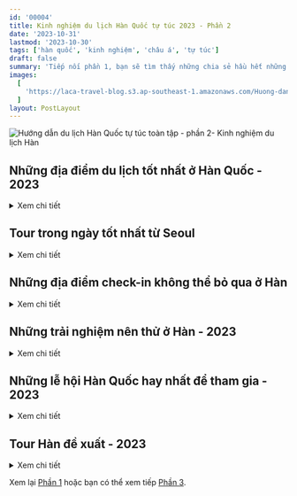 ```yaml
---
id: '00004'
title: Kinh nghiệm du lịch Hàn Quốc tự túc 2023 - Phần 2
date: '2023-10-31'
lastmod: '2023-10-30'
tags: ['hàn quốc', 'kinh nghiệm', 'châu á', 'tự túc']
draft: false
summary: 'Tiếp nối phần 1, bạn sẽ tìm thấy những chia sẻ hầu hết những địa điểm du lịch chính ở Hàn Quốc, những trải nghiệm bạn nên thử, những lễ hội. Ngoài ra còn có thêm thông tin về một số tour du lịch trong ngày từ Seoul và hành trình gợi ý.'
images:
  [
    'https://laca-travel-blog.s3.ap-southeast-1.amazonaws.com/Huong-dan-du-lich-Han-Quoc-toan-tap-phan-2/kinh-nghiem-du-lich-han-quoc-tu-tuc-phan-2.jpg',
  ]
layout: PostLayout
---
```


![Hướng dẫn du lịch Hàn Quốc tự túc toàn tập - phần 2- Kinh nghiệm du lịch Hàn](https://laca-travel-blog.s3.ap-southeast-1.amazonaws.com/Huong-dan-du-lich-Han-Quoc-toan-tap-phan-2/kinh-nghiem-du-lich-han-quoc-tu-tuc-phan-2.jpg)

<TOCInline toc={props.toc} asDisclosure toHeading={2} />

## Những địa điểm du lịch tốt nhất ở Hàn Quốc - 2023

<details>
<summary>Xem chi tiết</summary>

Phần tiếp theo của hướng dẫn du lịch Hàn Quốc này sẽ giúp bạn tìm ra những gì bạn muốn đi và muốn thấy trong chuyến du lịch của mình. Trước tiên, mình sẽ giới thiệu ngắn gọn về những địa điểm du lịch hot nhất để ghé thăm ở Hàn Quốc, bao gồm các thành phố lớn, các điểm du lịch và các khu vực độc đáo mà bạn chắc chắn sẽ yêu thích.

**Dưới đây là những điểm check-in không thể bỏ qua.**

### Seoul: Thủ đô của Hàn Quốc

![Seoul thủ đô Hàn Quốc](https://laca-travel-blog.s3.ap-southeast-1.amazonaws.com/Huong-dan-du-lich-Han-Quoc-toan-tap-phan-2/seoul-thu-do-han-quoc-1.jpg)
Seoul là thủ đô sôi động, nhộn nhịp nhất của Hàn Quốc và thực sự là địa điểm không thể bỏ qua đối với bất kỳ du khách nào lần đầu đến Hàn Quốc. Có rất nhiều thứ để xem và làm ở Seoul mà bạn có thể dành cả tuần hoặc hơn để khám phá thành phố mà không cảm thấy nhàm chán. Bạn sẽ thấy mình yêu thành phố này vì nhiều lý do khác nhau. Có thể đó là những con người thân thiện, những món ăn đường phố ngon bổ rẻ, cách mọi thứ vận hành, những bức tranh trên tường ẩn giấu trên những tòa nhà cũ ở những con phố nhỏ, cảm giác an toàn trong một thành phố khổng lồ, hay những thắng cảnh lịch sử ẩn hiện bên dưới những tòa nhà hiện đại. Seoul bao gồm mọi thứ mà Hàn Quốc có, cộng thêm nhiều thứ khác mà bạn sẽ không tìm thấy ở nơi nào khác.

### Đi đâu, xem gì ở Seoul

**Dưới đây là 10 địa điểm tuyệt vời để ghé thăm ở Seoul:**

1. Cung điện Kyungbokgung
1. Làng Bukchon Hanok
1. Chợ đường phố Myeongdong
1. Tháp Lotte World và hồ Seokchon
1. Trung tâm thương mại và chợ Dongdaemun Design
1. Công viên và du thuyền sông Hàn Yeouido
1. Khu vườn bí mật (Cung điện Changdeokgung)
1. Tháp N Seoul & Núi Namsan
1. Trung tâm thương mại COEX và chùa Bongeunsa
1. Vườn quốc gia Bukhansan

### Busan: Thành phố biển

![Susan - Hàn Quốc - Bãi biển Haeundae](https://laca-travel-blog.s3.ap-southeast-1.amazonaws.com/Huong-dan-du-lich-Han-Quoc-toan-tap-phan-2/busan-han-quoc-bai-bien-haeundae.jpg)
Trong khi Seoul là nơi trưng bày mọi thứ của Hàn Quốc thì Busan là thành phố của riêng mình và là nơi tôn vinh cuộc sống ven biển và văn hóa địa phương. Busan nổi tiếng với hải sản tươi sống, chợ truyền thống, bãi biển tuyệt đẹp, lễ hội lớn, phim ảnh, đền chùa và địa điểm khám phá dọc bờ biển. Các bãi biển là địa điểm tham quan nổi tiếng ở Busan, cùng với những lối đi bộ bên vách đá nhìn ra đại dương. Trung tâm Busan là một địa điểm sôi động với nhiều hoạt động giải trí và chợ để thưởng thức, bao gồm cả chợ cá nổi tiếng nơi bạn có thể tự chọn bữa trưa và sau đó ăn. Busan trải rộng và xứng đáng có vài ngày để khám phá nó một cách trọn vẹn.

### Đi đâu, xem gì ở Busan

**Dưới đây là 10 địa điểm tuyệt vời để ghé thăm ở Busan:**

1. Bãi biển Haeundae và tàu biển
1. Chợ cá Jagalchi
1. Làng văn hóa Gamcheon
1. Đền Haedong Yonggungsa
1. Bãi biển Songdo và cáp treo
1. Làng văn hóa Huinnyeoul
1. Quảng trường BIFF & Trung tâm thương mại Centum City
1. Oryukdo Skywalk & Đường ven biển
1. Lotte World Busan
1. Đài quan sát bầu trời Busan X

### Đảo Jeju: Kỳ quan thiên nhiên

![Đảo Jeju - Hàn Quôc](https://laca-travel-blog.s3.ap-southeast-1.amazonaws.com/Huong-dan-du-lich-Han-Quoc-toan-tap-phan-2/dao-jeju-han-quoc.jpg)
Đảo Jeju là một hòn đảo tuyệt đẹp được tạo ra từ một ngọn núi lửa nhô lên khỏi đại dương cách đây 2 triệu năm. Ngày nay, Jeju là một trong 7 kỳ quan thiên nhiên mới và xứng đáng được như vậy. Hòn đảo xanh tươi có rất nhiều cây thông, quýt, những ngọn đồi và cánh đồng nhấp nhô, xương rồng và đá núi lửa đen tuyền đổ xuống xung quanh. Bạn có thể thư giãn trên bãi biển, cưỡi ngựa, khám phá các ống dung nham cổ xưa, lặn biển, leo lên đỉnh núi lửa, thư giãn trong quán cà phê bên bãi biển, khám phá các khu chợ truyền thống, tìm hiểu về văn hóa địa phương, v.v. Hòn đảo có hai thành phố chính nhưng các điểm tham quan trải dài dọc theo bờ biển.

### Nên đi đâu trên đảo Jeju

**Dưới đây là 10 địa điểm tuyệt vời để tham quan trên đảo Jeju:**

1. Núi Hallasan (Núi lửa)
1. Đỉnh Bình Minh Seongsan Ilchulbong
1. Bãi biển Hyeopjae & Hamdeok
1. Chợ Seogwipo Maeil Olle
1. Làng dân gian Jeju
1. Đảo Udo
1. Chùa Phật giáo ven biển Yakcheonsa
1. Bãi biển Jungmun & vách đá Jusangjeolli
1. Bảo tàng trà xanh O'Sulloc
1. Thác Cheonjiyeon & Jeongbang

### Kyungju: Cố đô lịch sử

<p align="center">
  ![Đền Bulguksa Thành phố lịch sử
  Kyungju](https://laca-travel-blog.s3.ap-southeast-1.amazonaws.com/Huong-dan-du-lich-Han-Quoc-toan-tap-phan-2/Bulguksa-Temple-Gyeongju-Historic-City.jpg)
</p>

Kyungju, cố đô của Vương quốc Shilla ở Hàn Quốc cổ đại, là một kho tàng thực sự về các Di sản Thế giới được UNESCO công nhận, cũng như văn hóa, lịch sử và vẻ đẹp tự nhiên địa phương. Được mô tả như một bảo tàng ngoài trời, bạn có thể thấy nhiều điểm tham quan lớn trong Khu di tích lịch sử Kyungju, bao gồm Đài quan sát Cheomseongdae 1.400 năm tuổi. Tuy nhiên, có rất nhiều điều để xem ở Kyungju ngoài khu vực này, bao gồm cả Đền Bulguksa ấn tượng, một trong những ngôi chùa Phật giáo đẹp nhất ở Hàn Quốc. Ngoài ra còn có Khu du lịch hồ Bomun, một khung cảnh thơ mộng trong mùa hoa anh đào.

### Đi đâu, xem gì ở Kyungju

**Dưới đây là 10 địa điểm tuyệt vời để ghé thăm ở Kyungju:**

1. Đền Bulguksa và đền Seokguram
1. Đài thiên văn Cheomseongdae
1. Cung điện Donggung và hồ Wolji
1. Làng dân gian Yangdong
1. Phố Hwangnidangil Hanok
1. Quần thể lăng mộ Daereungwon
1. Khu phức hợp du lịch hồ Bomun
1. Cầu Woljeonggyo
1. Bảo tàng Quốc gia Kyungju
1. Làng Hanok truyền thống Gyochon

### Jeonju: Phong cảnh truyền thống và ẩm thực

<p align="center">
  ![Làng Jeonju Hanok Hàn
  Quốc](https://laca-travel-blog.s3.ap-southeast-1.amazonaws.com/Huong-dan-du-lich-Han-Quoc-toan-tap-phan-2/Jeonju-Hanok-Village-Korea.jpg)
</p>

Jeonju là điểm đến hoàn hảo cho chuyến đi trong ngày từ Seoul và có hầu hết các điểm tham quan chính nằm trong một khu vực của thành phố. Bạn có thể thấy gì ở Jeonju? Điểm thu hút chính là Làng Jeonju Hanok khổng lồ, với hơn 700 ngôi nhà hanok truyền thống. Bạn có thể mặc hanbok Hàn Quốc, dùng bữa bibimbap nổi tiếng của Jeonju trong một nhà hàng cũ và xem cuộc sống ở Hàn Quốc trước đây như thế nào. Có rất nhiều điểm tham quan khác gần đó, bao gồm chợ truyền thống, dòng sông xinh đẹp và Làng tranh tường Jaman khá khác thường.

### Đi đâu, xem gì ở Jeonju

**Dưới đây là 5 địa điểm tuyệt vời để ghé thăm ở Jeonju:**

1. Làng Jeonju Hanok
1. Nhà thờ Công giáo Jeongdong
1. Đền thờ Kyunggijeon
1. Chợ truyền thống Nambu
1. Làng bích họa Jaman

### Suwon: Thành phố pháo đài

![Thành phố pháo đài lịch sử Suwon](https://laca-travel-blog.s3.ap-southeast-1.amazonaws.com/Huong-dan-du-lich-Han-Quoc-toan-tap-phan-2/Suwon-Hwaseong-Fortress.jpg)
Suwon là một thành phố khác gần Seoul mà bạn có thể ghé thăm trong ngày và ngắm nhìn nhiều thắng cảnh thú vị và độc đáo. Điểm thu hút chính của Suwon là Pháo đài Hwaseong và các bức tường pháo đài vẫn còn nguyên vẹn và chạy dài 6 km quanh thành phố. Bên trong pháo đài này, bạn sẽ tìm thấy rất nhiều bảo tàng, tòa nhà lịch sử, công viên và các hoạt động như bắn cung. Thường có những lễ hội văn hóa ở khu vực này. Điều đáng ngạc nhiên là Suwon lại là nơi tốt nhất để mua KFC (Gà rán Hàn Quốc). Có cả một con phố dành riêng để làm ra nó.

### Đi đâu, xem gì ở Suwon

**Dưới đây là 5 địa điểm tuyệt vời để ghé thăm ở Suwon:**

1. Pháo đài Hwaseong & Tường pháo đài
1. Hwaseong Haenggung & Haengridan Gil
1. Phố gà rán
1. Làng dân gian Hàn Quốc
1. Công viên hồ Gwanggyo

### Incheon: Thành phố hiện đại với những hòn đảo

![Thành phố Incheon - Hàn Quốc](https://laca-travel-blog.s3.ap-southeast-1.amazonaws.com/Huong-dan-du-lich-Han-Quoc-toan-tap-phan-2/Incheon_Songdo_Central_Park_and_Posco_Tower_Songdo.jpg)
Incheon là một trong những thành phố lớn nhất của Hàn Quốc, nhưng thật đáng tiếc lại bị bỏ qua vì nó nằm ngay cạnh Seoul và hầu hết mọi người nghĩ rằng ở đó chỉ có sân bay. Điều đó hoàn toàn không đúng và có rất nhiều thứ hay ho ở Incheon. Được mô tả là một thành phố tương lai, Incheon đang đi đầu trong nỗ lực trở thành khu vực cực kỳ hiện đại của Hàn Quốc và không nơi nào thể hiện điều đó nhiều hơn Công viên Trung tâm Songdo. Về truyền thống của thành phố cũng rất đáng để khám phá, bao gồm cả khu phố Tàu, nơi có món ăn nổi tiếng nhất của sinh viên Hàn Quốc – jajangmyeon. Nếu bạn muốn khám phá một khía cạnh ít được biết đến của Hàn Quốc, hãy ghé thăm những hòn đảo gần Incheon để xem các pháo đài cổ, đền thờ và các thắng cảnh quyến rũ.

### Những địa điểm nổi tiếng ở Incheon

**Dưới đây là 5 địa điểm tuyệt vời để ghé thăm ở Incheon:**

1. Công viên trung tâm Songdo
1. Khu phố Tàu ở Incheon
1. Đảo Wolmido
1. Công viên lớn Incheon
1. Đền Ganghwa Jeondeungsa

### Quận Gapyeong: Quà tặng cho khách du lịch

![Đảo Nami mùa thu](https://laca-travel-blog.s3.ap-southeast-1.amazonaws.com/Huong-dan-du-lich-Han-Quoc-toan-tap-phan-2/beautiful-girl-with-yellow-leaves-nami-island-korea.jpg)
Quận Gapyeong là một vùng nông thôn của Hàn Quốc ngay bên ngoài Seoul, là một trong những điểm đến cho chuyến đi trong ngày phổ biến nhất đối với du khách cũng như người dân địa phương. Bên trong Quận Gapyeong là Khu vườn Buổi sáng Yên tĩnh (Garden of Morning Calm) đáng yêu, một khu vườn tuyệt đẹp nơi có các tòa nhà truyền thống của Hàn Quốc nằm giữa hàng nghìn loài thực vật và cây cối khác nhau. Ngoài ra còn có Đảo Nami, một điểm tham quan vô cùng nổi tiếng với những con đường dài rợp bóng cây để khám phá, động vật trong rừng, đường dành cho xe đạp và thậm chí cả đường trượt zipline đến đảo. Bạn cũng có thể ghé thăm Petite France, khu giải trí của một ngôi làng kiểu Pháp, Công viên xe đạp đường sắt Gapyeong và Hồ Cheongpyeong cũng như nhiều điểm tham quan khác ở Gapyeong.

### Những địa điểm check-in ở Gapyeong

**Dưới đây là 5 địa điểm tuyệt vời để ghé thăm ở Gapyeong:**

1. Đảo Nami
1. Khu vườn buổi sáng tĩnh lặng
1. Nước Pháp nhỏ bé
1. Công viên xe đạp đường sắt Gapyeong
1. Hồ Cheongpyeong

### Bờ biển Đông Bắc: Những bãi biển tuyệt vời

![Bãi biển Sokcho ở Gangneung Hàn Quốc](https://laca-travel-blog.s3.ap-southeast-1.amazonaws.com/Huong-dan-du-lich-Han-Quoc-toan-tap-phan-2/bai-bien-sokcho-han-quoc.jpg)

Vùng ven biển phía đông bắc của Hàn Quốc, trải dài giữa Sokcho và Gangneung, có một số khu nghỉ mát và bãi biển ven biển mùa hè nổi tiếng nhất Hàn Quốc. Những bãi biển rộng đầy cát là nơi hoàn hảo cho các môn thể thao dưới nước, tắm nắng và thư giản vào ban đêm để nghe các nhạc sĩ địa phương biểu diễn các bản cover của BTS và giai điệu của riêng họ. Sokcho xứng đáng có ít nhất hai ngày để khám phá, thậm chí nhiều hơn nếu bạn có kế hoạch đến thăm Công viên Quốc gia Seoraksan gần đó, một trong những nơi đẹp nhất Hàn Quốc để ngắm lá mùa thu. Gangneung là nơi để ngắm hoa anh đào vào mùa xuân, ngồi thư giãn tại quán cà phê bên bờ biển ở Phố cà phê Gangneung và tận hưởng cuộc sống trên bãi biển.

### Đi đâu, xem gì ở phía Đông Bắc Hàn Quốc

**Dưới đây là 5 địa điểm tuyệt vời ở phía đông bắc Hàn Quốc:**

1. Bãi biển Sokcho
1. Bãi biển Gangneung
1. Vườn quốc gia Seoraksan
1. Bãi biển lướt sóng Yangyang
1. Phố cà phê Gangneung

### Bờ biển phía Đông: Thành phố cảng

![Thành phố Ulsan Hàn Quốc](https://laca-travel-blog.s3.ap-southeast-1.amazonaws.com/Huong-dan-du-lich-Han-Quoc-toan-tap-phan-2/thanh-pho-ulsan-han-quoc.jpg)
Ulsan và Pohang là hai thành phố công nghiệp không được chú ý nhiều nhưng lại là nơi lý tưởng cho chuyến thăm cuối tuần sau khi bạn đã khám phá các điểm tham quan hàng đầu khác. Những thành phố ven biển này đều có những bãi biển đẹp, lối đi dạo ven biển và những điểm xanh, trong đó có một khu rừng tre xinh đẹp ở Ulsan. Ở Pohang, bạn có thể nhìn thấy Space Walk ngoạn mục, nhìn ra thành phố và đại dương. Ngoài ra còn có một quận cũ của Nhật Bản với các tòa nhà cổ và Quảng trường Mặt trời mọc Homigot nổi tiếng, nơi bạn có thể ngắm mặt trời mọc đầu tiên trong năm. Ulsan nổi tiếng với nghề săn bắt cá voi và du khách nên ghé thăm Bảo tàng Cá voi Jangsaengpo quyến rũ và Công viên Daewangam.

### Đi đâu, xem gì trên bờ biển phía đông

**Dưới đây là 5 địa điểm tuyệt vời ở Bờ Đông Hàn Quốc:**

1. Bãi biển Yeongildae và con đường đi bộ ngoài không gian
1. Bãi biển Ulsan và Công viên Daewangam
1. Bảo tàng Cá voi Jangsaengpo
1. Quảng trường mặt trời mọc Homigot
1. Vườn quốc gia Taehwagang

### Tây Nam: Vùng nông thôn của Hàn Quốc

![Rừng trúc Damyang Juknokwon](https://laca-travel-blog.s3.ap-southeast-1.amazonaws.com/Huong-dan-du-lich-Han-Quoc-toan-tap-phan-2/rung-truc-damyang-juknokwon.jpg)
Tây Nam Hàn Quốc thường không nằm trong hành trình du lịch của hầu hết du khách, nhưng khu vực này rất đáng ghé thăm nếu bạn có thời gian. Gwangju, một trong những thành phố lớn nhất Hàn Quốc, ẩn mình ở đây và được bao quanh bởi vẻ đẹp tự nhiên, bao gồm Rừng tre Juknokwon, Cánh đồng trà xanh Boseong và Khu bảo tồn thiên nhiên Vịnh Suncheon. Nếu bạn định thuê một chiếc ô tô, những địa điểm này sẽ cho bạn thấy một khía cạnh hoàn toàn khác của Hàn Quốc. Gwangju cũng là một thành phố vui nhộn và là nơi khai sinh ra nền dân chủ Hàn Quốc. Ẩn mình ở một góc xa của Hàn Quốc là Mokpo, một thành phố ven biển xinh đẹp có tuyến cáp treo mới đưa bạn vượt đại dương.

### Đi đâu, xem gì ở phía Tây Nam

**Dưới đây là 5 địa điểm tuyệt vời ở phía Tây Nam Hàn Quốc:**

1. Rừng trúc Damyang Juknokwon
1. Cánh đồng trà xanh Boseong
1. Công viên văn hóa Gwangju và làng chim cánh cụt
1. Khu bảo tồn thiên nhiên vịnh Suncheon
1. Cáp treo biển Mokpo

### Quần đảo Bờ biển phía Nam: Nơi nghỉ ngơi mùa hè

![Đảo Namhae ở Hàn Quốc](https://laca-travel-blog.s3.ap-southeast-1.amazonaws.com/Huong-dan-du-lich-Han-Quoc-toan-tap-phan-2/dao-Namhae.jpg)
Một trong những địa điểm tuyệt vời cho tháng hè nóng nực và đầu mùa thu. Các hòn đảo ven biển phía nam ở Hàn Quốc, trải dài từ Busan đến Mokpo, là nơi lí tưởng để người Hàn Quốc trải qua kỳ nghỉ hè của mình. Các điểm đến phổ biến nhất ở đây là Geoje, Tongyeong, Yeosu, Namhae và Goheung và mỗi nơi đều có những con đường ven biển quanh co, bãi biển, vẻ đẹp tự nhiên và các hoạt động mùa hè vui nhộn. Cách tốt nhất để ngắm nhìn những hòn đảo này là thuê ô tô hoặc xe đạp, đi vòng quanh bờ biển để tham quan một số bãi biển và điểm tham quan khác nhau. Đừng mong đợi quá nhiều điểm tham quan văn hóa, thay vào đó bạn sẽ tìm thấy những chiếc xe trượt, khu vườn, các môn thể thao dưới nước và rất nhiều điều thú vị.

### Những gì nên xem ở Bờ biển phía Nam

**Dưới đây là 5 địa điểm tuyệt vời ở Bờ biển phía Nam Hàn Quốc:**

1. Công viên Dolsan & Cáp treo
1. Tu viện Namhae Geumsan Boriam
1. Vườn quốc gia Hallyeohaesang
1. Vườn bách thảo Oedo-Botania
1. Skyline Luge Tongyeong

Như bạn có thể thấy, có rất nhiều địa điểm tuyệt vời để ghé thăm ở Hàn Quốc. Hàn Quốc thực sự là đất nước của những kỳ quan chưa được khám phá mà mọi người chưa biết đến. Seoul là một nơi tuyệt vời để ghé thăm, nhưng còn có rất nhiều điều khác để xem. Đó là lý do tại sao mình cố gắng đưa những địa điểm ít được biết đến hơn vào cẩm nang du lịch Hàn Quốc này.

Danh sách trên bao gồm rất nhiều điểm đến nổi tiếng hoặc đáng tham quan nhất ở Hàn Quốc, nhưng vẫn còn nhiều địa điểm khác mà mình có thể giới thiệu, chẳng hạn như [Andong](http://www.maskdance.com/eng/main.asp) (nơi tổ chức lễ hội múa mặt nạ), Gunsan (thị trấn cảng mang hơi hướng cổ điển), [Daegu](https://tour.daegu.go.kr/eng/index.do) (thành phố lớn với các thắng cảnh lịch sử), Daejeon, v.v.

Ngoài các thành phố và thị trấn ở Hàn Quốc, còn có 18 công viên quốc gia để khám phá, hàng nghìn ngọn núi, chùa Phật giáo, bãi biển, tuyến đường xe đạp, khu cắm trại, v.v. mình sẽ bao gồm một vài trong số này trong những phần tiếp theo của hướng dẫn du lịch Hàn Quốc này.

</details>

## Tour trong ngày tốt nhất từ Seoul

<details>
<summary>Xem chi tiết</summary>

![Làng hòa bình ở DMZ](https://laca-travel-blog.s3.ap-southeast-1.amazonaws.com/Huong-dan-du-lich-Han-Quoc-toan-tap-phan-2/DMZ-Peace-Village-In-South-Korea.jpg)
Tham gia tour trong ngày khi bạn lưu trú tại Seoul là một cách tuyệt vời để khám phá thêm các điểm tham quan hàng đầu của Hàn Quốc mà không gặp rắc rối khi di chuyển khách sạn đến một nơi mới. Bạn nên xem xét các tùy chọn có sẵn thông qua các nhà cung cấp tour như [Klook](https://www.klook.com/vi/), [Viator](https://www.viator.com) và [Get Your Guide](https://www.getyourguide.com).

Lưu ý: Có nhiều chuyến tham quan trong ngày từ Seoul và có nhiều mức giá khác nhau. Mình khuyên bạn nên tránh những tour rẻ nhất vì những thứ này thường sẽ lãng phí thời gian của bạn bằng cách đưa bạn đến một số khu vực cửa hàng quà tặng đắt đỏ và gây áp lực buộc bạn phải mua quà lưu niệm hoặc hối thúc bạn đi qua quá nhiều điểm tham quan.

**Dưới đây là 10 chuyến tham quan trong ngày tuyệt vời từ Seoul:**

### Tại sao nên ghé thăm DMZ

![Cuộc gặp gỡ của Triump và Kim Jong-un ở DMZ](https://laca-travel-blog.s3.ap-southeast-1.amazonaws.com/Huong-dan-du-lich-Han-Quoc-toan-tap-phan-2/DMZ-Trump-kim.jpg)

<p align="center">Cuộc gặp gỡ của Triump và Kim Jong-un ở DMZ</p>

DMZ, khu phi quân sự giữa Bắc và Nam Triều Tiên là một nơi thực sự độc đáo để ghé thăm khi bạn ở Hàn
Quốc. Có một số địa điểm khác nhau để tham quan trong khu vực này, mỗi địa điểm đều phản ánh cuộc đấu
tranh gay gắt giữa hai miền Triều Tiên trong Chiến tranh Triều Tiên đang diễn ra. Một số điểm nổi bật
là Đường hầm thứ 3, Đài quan sát Dora, Ga Dorasan, Cầu treo Gamaksan và Công viên Imjingak. Ngoài ra
còn có Làng đình chiến Panmunjom nơi bạn có thể đi bộ vào Triều Tiên, nhưng nơi này hiện đã đóng cửa.
Các chuyến tham quan được yêu cầu phải đi đến một số khu vực nhất định của DMZ.

### Tại sao nên ghé thăm Gapyeong

![Khu Vườn Buổi Sáng Tĩnh Lặng - Garden of Morning Calm](https://laca-travel-blog.s3.ap-southeast-1.amazonaws.com/Huong-dan-du-lich-Han-Quoc-toan-tap-phan-2/khu-vuon-buoi-sang-tinh-lang-the-garden-of-morning-calm.jpg)

<p align="center">Khu Vườn Buổi Sáng Tĩnh Lặng - Garden of Morning Calm</p>
Gapyeong là nơi có Đảo Nami, Khu vườn Buổi sáng Tĩnh Lặng (Garden of Morning Calm), Petite France, Công
viên Xe đạp Đường sắt Gapyeong và một số điểm tham quan thú vị khác. Đảo Nami và Khu vườn Buổi sáng Tĩnh
Lặng là hai địa điểm nổi tiếng nhất và có thể đến thăm cả hai trong một ngày. Bạn có thể chứng kiến những
cảnh đẹp tại những điểm đến này, đặc biệt là vào mùa hoa anh đào (tháng 4) và mùa lá thu (tháng 10).
Các chuyến tham quan từ Seoul đến Quận Gapyeong rất thuận tiện và có thể đưa bạn đến nhiều địa điểm trong
một ngày mà không gặp rắc rối về xe buýt và có thể tự tìm đường.

### Tại sao nên ghé thăm pháo đài Hwaseong

![Pháo đài Hwaseong](https://laca-travel-blog.s3.ap-southeast-1.amazonaws.com/Huong-dan-du-lich-Han-Quoc-toan-tap-phan-2/Hwaseong.jpeg)

<p align="center">Pháo đài Hwaseong</p>
Pháo đài Hwaseong và các bức tường thành mang đến cơ hội độc đáo để biết cuộc sống ở Hàn Quốc 200 năm
trước như thế nào. Bạn không chỉ có thể đi bộ dọc theo các bức tường quanh thành phố mà còn có thể thử
bắn cung và các hoạt động truyền thống khác trong khuôn viên pháo đài. Có rất nhiều bảo tàng, tòa nhà
pháo đài và triển lãm cho thấy cách mọi người sống trong thời kỳ này. Bạn cũng có thể tận hưởng những
ao và suối tuyệt đẹp chạy qua cung điện với các nhà hàng và quán cà phê truyền thống của Hàn Quốc nhìn
ra những khu vực này.

### Tại sao nên ghé thăm làng dân gian Hàn Quốc

![Làng truyền thống - Hàn Quốc](https://laca-travel-blog.s3.ap-southeast-1.amazonaws.com/Huong-dan-du-lich-Han-Quoc-toan-tap-phan-2/lang-truyen-thong-han-quoc.jpg)

<p align="center">Làng truyền thống - Hàn Quốc</p>
Khám phá cuộc sống truyền thống của Hàn Quốc tại Làng Dân gian Hàn Quốc ở Yongin trong chuyến đi trong
ngày từ Seoul. Đi bộ qua hàng chục tòa nhà nông trại, văn phòng chính phủ, học viện, cửa hàng, lò rèn,
trường học và các tòa nhà truyền thống khác từ quá khứ của Hàn Quốc được tái tạo để cảm nhận về cách
mọi người sống vào thời điểm này. Các diễn viên mặc trang phục truyền thống thời Joseon khiến các cảnh
quay trở nên sống động. Bạn có thể thử các hoạt động vui chơi như khắc mặt nạ, cưỡi ngựa và bắn cung.
Chứng kiến những lễ hội thú vị và những buổi biểu diễn văn hóa.

### Tại sao nên ghé thăm làng Jeonju Hanok

![Làng cổ Jeonju - Hàn Quốc](https://laca-travel-blog.s3.ap-southeast-1.amazonaws.com/Huong-dan-du-lich-Han-Quoc-toan-tap-phan-2/lang-co-jeonju.jpg)

<p align="center">Làng cổ Jeonju - Hàn Quốc</p>
Chuyến đi trong ngày đến Làng Jeonju Hanok ở Jeonju là một cách tuyệt vời để trải nghiệm nhiều hoạt động
văn hóa truyền thống khác nhau của Hàn Quốc trong khung cảnh tuyệt đẹp. Ngôi làng hanok rộng lớn này
có hơn 700 tòa nhà truyền thống để bạn khám phá, dùng bữa hoặc thậm chí ở lại. Hãy chắc chắn rằng bạn
thuê hanbok ở Jeonju để trông giống hoàng gia Hàn Quốc và chụp những bức ảnh đáng nhớ trong chuyến đi.
Khi ở Làng Jeonju Hanok, bạn có thể thử các món ăn địa phương như bibimbap Jeonju và bánh chocopie PNB.
Ngoài ra, hãy khám phá Chợ Nambu truyền thống và Nhà thờ Công giáo Jeongdong.

### Tại sao nên ghé thăm Thế giới Alpaca

<p align="center">
  ![Thế giới
  Alpaca](https://laca-travel-blog.s3.ap-southeast-1.amazonaws.com/Huong-dan-du-lich-Han-Quoc-toan-tap-phan-2/alpaca-world.PNG)
</p>
<p align="center">Thế giới Alpaca</p>
Khi du lịch đến Hàn Quốc, bạn có thể không nghĩ đến việc nhìn thấy những chú alpacas đến từ một lục
địa hoàn toàn khác. Nhưng tình yêu của người Hàn Quốc đối với mọi thứ dễ thương có nghĩa là những
người bạn lông xù này đã trở nên rất nổi tiếng ở Hàn Quốc và có công viên giải trí riêng cách Seoul
vài giờ. Có hàng chục chú lạc đà alpaca đáng yêu để bạn xem, cho ăn và chơi đùa tại Alpaca World,
cũng như hàng trăm sinh vật dễ thương khác như ngựa con, thỏ, hươu, dê, cáo fennec, v.v. Có 17 khu
vực riêng biệt để khám phá trong Alpaca World và nó sẽ mang lại những giờ phút vui vẻ cho cả gia
đình.

### Tại sao nên ghé thăm Seoraksan

![Công viên quốc gia Seoraksan](https://laca-travel-blog.s3.ap-southeast-1.amazonaws.com/Huong-dan-du-lich-Han-Quoc-toan-tap-phan-2/Seorak-Naksansa-Temple.jpg)

<p align="center">Công viên quốc gia Seoraksan</p>
Công viên quốc gia Seoraksan trên bờ biển phía đông Hàn Quốc là một chuyến đi trong ngày tuyệt vời từ
Seoul dành cho những ai muốn ngắm nhìn những đỉnh núi, thung lũng rợp bóng cây, những dòng sông đầy đá
và tượng Phật khổng lồ. Ngay cả khi bạn không phải là người thích đi bộ đường dài, bạn vẫn có thể dễ
dàng khám phá nhiều con đường trong thung lũng của công viên hoặc lên đến đỉnh nhờ cáp treo tiện lợi.
Ngắm cảnh từ đài quan sát và chiêm ngưỡng ngôi đền nhỏ trên mây. Hãy chắc chắn rằng bạn thử haemul pajeon
(bánh xèo hải sản) và makgeolli (rượu gạo). Đó là bữa ăn truyền thống mà người Hàn Quốc thưởng thức sau
khi đi bộ đường dài.

### Tại sao nên ghé thăm Everland

![Công viên Everland](https://laca-travel-blog.s3.ap-southeast-1.amazonaws.com/Huong-dan-du-lich-Han-Quoc-toan-tap-phan-2/cong-vien-everland.jpg)

<p align="center">Công viên giải trí Everland</p>
Everland là công viên giải trí lớn nhất Hàn Quốc và có rất nhiều điểm tham quan cho mọi người thưởng
thức. Những người tìm kiếm cảm giác mạnh sẽ yêu thích các tàu lượn siêu tốc, chẳng hạn như T Express
(tàu lượn siêu tốc dốc thứ 4 thế giới) và nhiều trò chơi thú vị khác. Hãy ghé thăm khu vực Zootopia để
xem các loài động vật hoang dã và các chuyến đi hoang dã, hoặc khu vực Plantopia để chiêm ngưỡng vẻ đẹp
của hoa, những lối đi lãng mạn và các món ăn ngon theo mùa. Có rất nhiều điểm tham quan, biểu diễn văn
hóa, giải trí và các sự kiện theo mùa để bạn vui chơi suốt cả ngày.

### Tại sao nên ghé thăm Danyang

![Nhảy dù lượn ở Danyang](https://laca-travel-blog.s3.ap-southeast-1.amazonaws.com/Huong-dan-du-lich-Han-Quoc-toan-tap-phan-2/Danyang.jpg)

<p align="center">Nhảy dù lượn ở Danyang</p>
Một cách tuyệt vời để ngắm nhìn vùng nông thôn Hàn Quốc là chuyến đi trong ngày đến Danyang để tận hưởng
cảm giác chèo thuyền qua thung lũng và bên cạnh những ngọn núi trong khi chơi dù lượn song song. Cảm
nhận làn gió phả vào mặt và cảm giác được lướt qua những luồng không khí khi bạn đi qua nhiều khung cảnh
thú vị của Danyang. Bạn có thể tận hưởng các hoạt động khác trong khu vực này, chẳng hạn như Mancheonha
Skywalk, đài quan sát trên đỉnh vách đá với tầm nhìn tuyệt đẹp, đi tàu lượn trên núi cao và phóng dọc
theo đường đu dây. Tour du lịch trong ngày hoàn hảo từ Seoul dành cho những người thích cảm giác mạnh.

### Tại sao nên ghé thăm công viên Dae Jang Geum

![Phim trường Dae Jang Geum](https://laca-travel-blog.s3.ap-southeast-1.amazonaws.com/Huong-dan-du-lich-Han-Quoc-toan-tap-phan-2/phim-truong-dae-jang-geum.jpg)

<p align="center">Phim trường Dae Jang Geum</p>
Những người hâm mộ phim truyền hình và điện ảnh cổ trang Hàn Quốc sẽ yêu thích chuyến đi trong ngày đến
Công viên Dae Jang Geum ở Yongin. Đây là bối cảnh quay phim truyền hình cổ trang lớn nhất ở Hàn Quốc
và được sử dụng để quay các tác phẩm của đài MBC như ‘Wind in the Palace’ và ‘The Great Queen Seondeok’,
cũng như các video K-Pop bao gồm Daechwita của SUGA của BTS. Nếu may mắn, bạn có thể thấy việc quay phim
đang diễn ra ở đây. Nhưng ngay cả khi bạn không làm vậy thì đây vẫn là một nơi thú vị dành cho những
ai muốn tìm hiểu thêm về lịch sử Hàn Quốc và chụp một số bức ảnh thú vị trên phim trường thực tế.

</details>

## Những địa điểm check-in không thể bỏ qua ở Hàn

<details>
<summary>Xem chi tiết</summary>

Hàn Quốc luôn có những điều mới mẻ dành cho tất cả mọi người. Có rất nhiều điều mình muốn đưa vào cẩm nang du lịch Hàn Quốc này, đó là lý do tại sao phần này có đầy đủ các điểm tham quan khác nhau để bạn xem và khám phá. Tuy nhiên, để mọi thứ ngắn gọn và đơn giản, mình sẽ chỉ liệt kê địa điểm chứ không cung cấp đầy đủ chi tiết về từng cái vì như thế sẽ rất dài.

Cho dù bạn đến Hàn Quốc để tìm hiểu về văn hóa hoặc lịch sử Hàn Quốc, để xem các địa danh ấn tượng của Hàn Quốc, để tận hưởng những điểm vui chơi dành cho gia đình, đi từ quán cà phê này sang quán cà phê khác, hòa mình vào thiên nhiên hay chỉ đơn giản là để ăn uống và mua sắm, thì bạn chắc chắn sẽ tìm thấy điều gì đó cho mình trong phần này.
![Tháp Namsan là địa danh không thể bỏ qua ở Seoul](https://laca-travel-blog.s3.ap-southeast-1.amazonaws.com/Huong-dan-du-lich-Han-Quoc-toan-tap-phan-3/thap-namsan-seoul.jpg)

### Những địa danh nổi tiếng ở Hàn Quốc

Các địa danh và tòa nhà mang tính biểu tượng thường nằm trong danh sách đầu tiên của khách du lịch đến Hàn Quốc vì chúng mang lại cơ hội chụp ảnh tuyệt vời, giới thiệu những nét đẹp nhất của đất nước và có tầm nhìn tuyệt vời. Seoul có nhiều địa danh hàng đầu nhưng bạn cũng có thể thấy nhiều điểm tham quan khác bên ngoài thủ đô.

**Dưới đây là 10 địa danh nổi tiếng ở Hàn Quốc:**
![Lotte World](https://laca-travel-blog.s3.ap-southeast-1.amazonaws.com/Huong-dan-du-lich-Han-Quoc-toan-tap-phan-3/Lotte-World-Theme-Park.jpg)

- Tháp Lotte World (Seoul)
- Tháp Namsan Seoul (Seoul)
- Trung tâm thiết kế Dongdaemun (Seoul)
- Suối Cheonggyecheon (Seoul)
- Khu DMZ (gần Seoul)
- Đảo Nami (Quận Gapyeong)
- Làng văn hóa Gamcheon (Busan)
- Seongsan Ilchulbong (Jeju)
- Quảng trường mặt trời mọc Homigot (Pohang)
- Đảo Tím Banwol (Bờ Tây)

### Các thắng cảnh lịch sử ở Hàn Quốc

![Làng Bukchon Hanok ở Seoul Hàn Quốc](https://laca-travel-blog.s3.ap-southeast-1.amazonaws.com/Huong-dan-du-lich-Han-Quoc-toan-tap-phan-3/Bukchon-Hanok.jpg)
Khám phá cuộc sống thời Joseon và trước đó tại nhiều địa điểm lịch sử quyến rũ của Hàn Quốc, bao gồm cung điện hoàng gia, chùa Phật giáo, pháo đài và làng hanok. Có rất nhiều điểm tham quan lịch sử tuyệt vời để xem ở Hàn Quốc.

**Dưới đây là 10 thắng cảnh lịch sử ở Hàn Quốc:**

- Làng Bukchon Hanok (Seoul)
- Cung điện Cảnh Phúc (Seoul)
- Khu vườn bí mật (Seoul)
- Bức tường pháo đài Seoul (Seoul)
- Pháo đài Hwaseong (Suwon)
- Đền Bulguksa (Gyeongju)
- Khu di tích lịch sử Kyungju (Gyeongju)
- Làng Jeonju Hanok (Jeonju)
- Đền Haedong Yonggungsa (Busan)
- Làng Andong Hahoe (Andong)

### Điểm tham quan văn hóa hiện đại của Hàn Quốc

![Đường K Star ở Gangnam Seoul](https://laca-travel-blog.s3.ap-southeast-1.amazonaws.com/Huong-dan-du-lich-Han-Quoc-toan-tap-phan-3/k-star-road.jpg)

Người hâm mộ BTS, K-Drama, phim Hàn Quốc và văn hóa Hàn Quốc hiện đại nói chung có rất nhiều điều để xem và làm ở Hàn Quốc. Ngoài những địa điểm quay phim nổi tiếng trên khắp đất nước, những điểm tham quan văn hóa hiện đại này sẽ mang đến sự giải trí, cung cấp thông tin và cung cấp những điểm đến tuyệt vời để tham quan.

**Dưới đây là 10 điểm tham quan văn hóa hiện đại ở Hàn Quốc:**

- Đường Hallyu K Star (Seoul)
- K-Style Hub (Seoul)
- Đại học Hongik. Khu vực nhà ga (Seoul)
- COEX Artium (Seoul)
- Trung tâm thiết kế Dongdaemun (Seoul)
- Trung tâm Văn hóa Châu Á (Gwangju)
- Quảng trường BIFF (Busan)
- Công viên Dae Jang Geum (Yongin)
- Sunshine Studio (Nonsan)
- Phố Kim Gwang-Seok (Daegu)

### Các điểm vui chơi gia đình ở Hàn Quốc

![Công viên giải trí Everland](https://laca-travel-blog.s3.ap-southeast-1.amazonaws.com/Huong-dan-du-lich-Han-Quoc-toan-tap-phan-3/Everland.jpg)
Các gia đình đi du lịch đến Hàn Quốc có rất nhiều điều để xem và làm cũng như nhiều cách để tận hưởng thời gian bên nhau. Không có Disneyworld hay Universal Studios ở Hàn Quốc, nhưng có rất nhiều lựa chọn thay thế tuyệt vời cũng như những nơi để trẻ khám phá và học hỏi.

**Dưới đây là 10 điểm vui chơi dành cho gia đình ở Hàn Quốc:**

- Lotte World Adventure (Seoul)
- Công viên giải trí Everland (Yongin)
- Công viên và vườn thú lớn Seoul (Seoul)
- Bảo tàng sống & Mê cung động (Seoul)
- Bảo tàng Trẻ em Seoul (Seoul)
- Zoolung Zoolung (Seoul)
- Thủy cung Sea Life Busan (Busan)
- Đảo khủng long Jeju (Đảo Jeju)
- Thế giới Alpaca (tỉnh Gangwon)
- Skyline Luge & Lotte World (Busan)

### Bảo tàng & Phòng trưng bày Hàn Quốc

![Tượng người lính tại Đài tưởng niệm chiến tranh ở Hàn Quốc](https://laca-travel-blog.s3.ap-southeast-1.amazonaws.com/Huong-dan-du-lich-Han-Quoc-toan-tap-phan-3/War-Memorial-Of-Korea.jpg)

Du khách đến Hàn Quốc muốn tìm hiểu về lịch sử, văn hóa và nghệ thuật Hàn Quốc sẽ yêu thích các bảo tàng và phòng trưng bày ấn tượng của Hàn Quốc. Đây là những nơi tuyệt vời để ghé thăm khi thời tiết xấu và bạn có thể ngạc nhiên về những điều có thể tìm hiểu về quá khứ của Hàn Quốc.

**Dưới đây là 10 bảo tàng và phòng trưng bày ở Hàn Quốc:**

- Bảo tàng Quốc gia Hàn Quốc (Seoul)
- Đài tưởng niệm chiến tranh Triều Tiên (Seoul)
- Bảo tàng nghệ thuật Seoul (Seoul)
- Bảo tàng Lịch sử Seoul (Seoul)
- Bảo tàng nhà tù Seodaemun (Seoul)
- Bảo tàng Kimchikan (Seoul)
- Bảo tàng Dân gian Quốc gia Hàn Quốc (Seoul)
- Bảo tàng Quốc gia Kyungju (Gyeongju)
- Bảo tàng Hàng hải Quốc gia (Busan)
- Bảo tàng nghệ thuật Daegu (Daegu)

### Các khu cafe ở Hàn Quốc

![Ikseongdong Seoul](https://laca-travel-blog.s3.ap-southeast-1.amazonaws.com/Huong-dan-du-lich-Han-Quoc-toan-tap-phan-3/ikseondong.jpg)

Khi bạn cần nghỉ ngơi sau những hành trình, hãy ghé thăm một trong những khu vực quán cà phê ấm cúng và dành thời gian để thư giãn và nạp lại năng lượng. Mặc dù Hàn Quốc có truyền thống là một đất nước uống trà nhưng ngày nay các quán cà phê hiện diện ở khắp mọi nơi và bạn sẽ tìm thấy những quán cà phê ăn ảnh ở khắp mọi nơi.

**Dưới đây là 10 khu vực quán cà phê nên ghé thăm ở Hàn Quốc:**

- Làng Hanok Ikseondong (Seoul)
- Gyeongui Line Parks (Seoul)
- Phố cà phê Samcheondong (Seoul)
- Đường Sinsa-dong / Garosugil (Seoul)
- Phố cà phê Jukjeon (Seoul)
- Phố cà phê Jeonpo (Busan)
- Haeridangil (Busan)
- Hwangnidangil (Gyeongju)
- Khu vực Hwaseong Haenggung (Suwon)
- Phố cà phê Gangneung (Gangneung)

### Chợ và trung tâm thương mại Hàn Quốc

![Chợ Gwangjang - Seoul](https://laca-travel-blog.s3.ap-southeast-1.amazonaws.com/Huong-dan-du-lich-Han-Quoc-toan-tap-phan-3/cho-gwangjang.jpg)
Nếu bạn muốn có những lựa chọn tốt nhất về ẩm thực đường phố, đồ lưu niệm và các lựa chọn mua sắm giá hời, hãy nhớ ghé thăm nhiều khu chợ truyền thống của Hàn Quốc. Bản thân nó là một trải nghiệm văn hóa. Hàn Quốc cũng có một số trung tâm mua sắm lớn nhất thế giới với nhiều loại hàng hóa Hàn Quốc và quốc tế.

**Dưới đây là 10 khu chợ và trung tâm mua sắm ở Hàn Quốc:**

- Chợ Gwangjang (Seoul)
- Chợ Dongaemun (Seoul)
- Phố mua sắm Hongdae (Seoul)
- Trung tâm thương mại Starfield COEX (Seoul)
- Chợ cá Jagalchi (Busan)
- Trung tâm thương mại ngầm Seomyeon (Busan)
- Trung tâm thương mại Centum City (Busan)
- Chợ Seogwipo Maeil Olle (Jeju)
- Chợ Nambu (Jeonju)
- Cửa hàng cao cấp Paju (Paju)

### Kỳ quan thiên nhiên Hàn Quốc

![Vườn quốc gia Seoraksan Hàn Quốc](https://laca-travel-blog.s3.ap-southeast-1.amazonaws.com/Huong-dan-du-lich-Han-Quoc-toan-tap-phan-3/vuon-quoc-gia-seoraksan.jpg)

Hàn Quốc là một đất nước được bao phủ bởi núi non, thác nước, thung lũng, ruộng bậc thang và cảnh quan thiên nhiên tuyệt đẹp. Hãy dành thời gian ghé thăm một số kỳ quan thiên nhiên này khi bạn đến thăm Hàn Quốc và bạn sẽ ngạc nhiên trước những khung cảnh đáng kinh ngạc mà bạn có thể tìm thấy. Các công viên quốc gia thực sự ngoạn mục.

**Dưới đây là 10 kỳ quan thiên nhiên đáng xem ở Hàn Quốc:**

- Núi Hallasan (Jeju)
- Vườn quốc gia Jirisan (Hàn Quốc)
- Vườn quốc gia Seoraksan (Gyeonggi)
- Khu vườn buổi sáng tĩnh lặng (Gapyeong)
- Rừng trúc Juknokwon (Damyang)
- Cánh đồng trà xanh Boseong (Boseong)
- Đảo Udo (Đảo Jeju)
- Đỉnh Bình Minh Seongsan Ilchulbong (Jeju)
- Bãi biển Hyeopjae (Jeju)
- Vườn quốc gia vịnh Suncheon (Suncheon)

100 địa điểm này chỉ là phần nổi của tảng băng trôi về những gì bạn có thể tận hưởng khi du lịch Hàn Quốc. Còn rất nhiều điều nữa để khám phá và mình khuyên bạn nên thêm chút thời gian vào kế hoạch du lịch của mình để khám phá mà không cần lập kế hoạch. Đôi khi những kỷ niệm du lịch đẹp nhất lại đến từ những khám phá bất ngờ.

</details>

## Những trải nghiệm nên thử ở Hàn - 2023

<details>
<summary>Xem chi tiết</summary>

Thường những khoảnh khắc đáng nhớ nhất khi đi du lịch đến từ những trải nghiệm chúng ta có được chứ không chỉ những nơi chúng ta ghé thăm. Tham quan một cung điện rất thú vị, nhưng đến thăm một cung điện trong trang phục hanbok truyền thống của Hàn Quốc, giả vờ bạn là hoàng gia thời Joseon với bạn bè hoặc gia đình của mình thì thú vị hơn nhiều.

Phần này của hướng dẫn du lịch Hàn Quốc cung cấp **10 hoạt động thú vị** mà bạn có thể thử khi đến thăm Hàn Quốc. Những điều này sẽ giúp bạn có sự trải nghiệm đáng nhớ về văn hóa, ẩm thực, lịch sử và thiên nhiên Hàn Quốc.

### Mặc hanbok truyền thống

![Mặc Hanbok ở cung Cảnh Phúc - Seoul - Hàn Quốc](https://laca-travel-blog.s3.ap-southeast-1.amazonaws.com/Huong-dan-du-lich-Han-Quoc-toan-tap-phan-3/mac-hanbok-experience-at-gyeongbokgung-palace.jpg)
Một trong những trải nghiệm hàng đầu nên thử ở Hàn Quốc phải kể đến là mặc hanbok Hàn Quốc. Nó dành cho tất cả các thành viên trong gia đình (thậm chí cả thú cưng) và bạn có thể thuê hanbok hầu hết ở các cung điện hoặc làng hanok. Hanbok dễ dàng mặc vừa với quần áo thông thường của bạn và có nhiều kiểu dáng truyền thống hoặc đầy màu sắc. Bạn có thể tạo kiểu tóc, phụ kiện và thậm chí chụp ảnh hanbok. Thời gian thuê có thể chỉ trong một giờ hoặc cả ngày.

### Thưởng thức ẩm thực đường phố ở Seoul

![Món ăn đường phố Seoul](https://laca-travel-blog.s3.ap-southeast-1.amazonaws.com/Huong-dan-du-lich-Han-Quoc-toan-tap-phan-3/mon-an-duong-pho-o-han-quoc.jpg)
Đến Hàn Quốc mà không thử món ăn đường phố từ một quầy hàng ở chợ hoặc người bán hàng rong là một thiếu sót. Có rất nhiều món ăn đường phố để nếm thử ở Hàn Quốc, chẳng hạn như các món ăn nhẹ mặn như tteokbokki và eomuk, cho đến các món ngọt như hotteok và bungeo-ppang. Món ăn đường phố Hàn Quốc rẻ và ngon. Nó thường không tốt cho sức khỏe nhưng luôn khiến bạn cảm thấy tuyệt vời. Hãy thử một lần.

### Ngủ trong nhà hanok ở Seoul

![Hanok - Seoul](https://laca-travel-blog.s3.ap-southeast-1.amazonaws.com/Huong-dan-du-lich-Han-Quoc-toan-tap-phan-3/hanok-seoul.JPEG)
Trải nghiệm cuộc sống của người Hàn Quốc ở thời Joseon với một đêm trong ngôi nhà hanok truyền thống. Ở hanok rất khác so với ngủ trong khách sạn và cho phép bạn trải nghiệm một đêm trên nệm futon (với hệ thống sưởi ngầm giúp bạn ấm áp vào mùa đông). Đẩy cửa sang một bên vào buổi sáng và bước ra sàn gỗ để thưởng thức trà truyền thống Hàn Quốc trên chiếc bàn thấp và ngắm nhìn khu vườn được trang trí lộng lẫy. Đừng quên cởi giày trước khi vào.

### Bước đi trên những pháo đài

Seoul và các thành phố khác ở Hàn Quốc vẫn có những bức tường pháo đài mà bạn có thể đi bộ hoặc đi bộ dọc theo để có tầm nhìn tuyệt đẹp ra thành phố và những ngọn núi. Khi đi dọc theo các bức tường của pháo đài, bạn bắt đầu tưởng tượng cuộc sống sẽ như thế nào khi là một người lính bảo vệ thành phố an toàn trước quân xâm lược. Ngày nay, bạn có thể vừa tập thể dục vừa tham quan. Những bức tường pháo đài của Seoul là một nơi tuyệt vời để bắt đầu, nhưng bạn có thể tìm thấy những bức tường pháo đài ở nhiều nơi khác.

### Đi xông hơi Hàn Quốc

![Xông hơi Hàn Quốc](https://laca-travel-blog.s3.ap-southeast-1.amazonaws.com/Huong-dan-du-lich-Han-Quoc-toan-tap-phan-3/xong-hoi-han-quoc.jpg)
Đến thăm phòng tắm hơi Hàn Quốc có thể hơi sốc đối với những du khách lần đầu đến Hàn, nhưng đó là một cách tuyệt vời để thư giãn và đặc biệt tốt vào mùa đông. Khi vào phòng tắm hơi Hàn Quốc, bạn nên cởi hết quần áo, tắm rồi vào một trong những bồn tắm nước nóng. Khỏa thân trước mặt người khác có thể khiến một số người sợ hãi, nhưng bạn sẽ sớm vượt qua nỗi sợ hãi đó. Phòng tắm hơi Hàn Quốc đôi khi có khu vực nghỉ ngơi chung gọi là jjimjjilbang. Những khu vực này yêu cầu mặc đồ ngủ và cung cấp đồ ăn nhẹ, đồ uống cũng như nơi nghỉ ngơi.

### Luu trú tại chùa Phật giáo

![Ngồi thiền tại chùa - Hàn Quốc](https://laca-travel-blog.s3.ap-southeast-1.amazonaws.com/Huong-dan-du-lich-Han-Quoc-toan-tap-phan-3/Chamseonat-Geumseon.jpg)
Đoàn văn hóa Phật giáo Hàn Quốc đã thiết lập chương trình lưu trú tại chùa tại hàng chục ngôi chùa trên khắp Hàn Quốc, nơi bạn dành một hoặc hai ngày tại chùa và tham gia nhiều hoạt động khác nhau. Đây thực sự là một trải nghiệm độc đáo mà bạn nên thử ở Hàn Quốc khi được xem những phong tục được thực hiện bởi các nhà sư mà thường không được công bố trước công chúng. Bạn cũng có thể nghỉ qua đêm tại chùa và đồng thời trải nghiệm ở lại hanok. Du khách cũng có thể ăn đồ ăn chay lành mạnh của chùa, học hỏi được nhiều điều và trò chuyện với các nhà sư.

### Hát Karaoke Noraebang

<p align="center">
  ![Hát karaoke Noraebang - Hàn
  Quốc](https://laca-travel-blog.s3.ap-southeast-1.amazonaws.com/Huong-dan-du-lich-Han-Quoc-toan-tap-phan-3/Karaoke-Noraebang.png)
</p>
Noraebang là phiên bản karaoke của Hàn Quốc và thường được người dân địa phương cũng như khách du lịch
ghé thăm. Đây là một nơi tuyệt vời để ghé thăm vào buổi tối sau bữa ăn BBQ thịnh soạn kiểu Hàn Quốc và
một vài đồ uống. Mọi người có thể thư giãn và cùng nhau thể hiện những giai điệu Hàn Quốc hoặc quốc tế
yêu thích của mình (hoặc một mình), lắc vài chiếc trống lục lạc để hỗ trợ, hoặc chỉ xem và tận hưởng
bầu không khí với một số đồ uống. Bạn có thể tìm thấy những thứ này ở mọi thị trấn và thành phố ở Hàn
Quốc và chúng cung cấp một đêm vui chơi và đồ uống rẻ tiền.

### Đi trên Sky Bridge trên tháp Lotte World

![Bước đi trên Sky Bride - Lotte World](https://laca-travel-blog.s3.ap-southeast-1.amazonaws.com/Huong-dan-du-lich-Han-Quoc-toan-tap-phan-3/sky-bridge-lotte-world.jpg)
Mở cửa từ năm 2020, Sky Bridge tại Lotte World Tower mang đến tầm nhìn tuyệt vời ra Seoul và một chuyến đi đầy căng thẳng trên thành phố. Đi bộ giữa hai tòa tháp trên đỉnh của Tháp Lotte World và nhìn xuống độ cao 541 mét để nhìn xuống các con phố bên dưới. Nó thực sự rất an toàn và bạn được buộc vào dây an toàn khi đi bộ từ bên này sang bên kia, nhưng điều này chắc chắn không dành cho những người yếu tim. Nếu bạn không chắc chắn mình có thể chịu đựng được độ cao hay không, thay vào đó hãy xem Đài quan sát bầu trời Seoul trên tầng 117.

### Ghé quán cà phê cừu ở Seoul

![Thanks cafe - Cà phê cừu - Seoul](https://laca-travel-blog.s3.ap-southeast-1.amazonaws.com/Huong-dan-du-lich-Han-Quoc-toan-tap-phan-3/cafe-cuu-thanks-nature-seoul.jpg)
Người Hàn Quốc thích uống cà phê và cũng thích những thứ dễ thương, khác lạ, đó có lẽ là lý do tại sao các quán cà phê theo chủ đề lại trở nên phổ biến ở Hàn Quốc. Bên cạnh nhiều quán cà phê mèo, còn có những quán cà phê theo chủ đề nơi bạn có thể vuốt ve cừu, nuôi chó và ngắm nhìn những động vật khác. Các quán cà phê theo chủ đề của Hàn Quốc còn có nhiều thứ hơn là chỉ uống cà phê với động vật, bạn cũng có thể thử uống nước từ nhà vệ sinh tại Poop Cafe, vẽ tranh, xây dựng Lego, đi cắm trại, thực hành trở thành phù thủy, v.v. Hongdae ở Seoul là nơi tốt nhất để tìm các quán cà phê theo chủ đề.

### Thăm cánh đồng trà xanh Boseong

![Cánh đồng trà xanh Boseong](https://laca-travel-blog.s3.ap-southeast-1.amazonaws.com/Huong-dan-du-lich-Han-Quoc-toan-tap-phan-3/canh-dong-tra-xanh-Boseong.jpg)
Mặc dù các quán cà phê đang thay thế các quán trà Hàn Quốc nhưng Hàn Quốc vẫn phát triển và uống rất nhiều trà, đặc biệt là trà xanh. Bạn có thể ghé thăm những cánh đồng trà này ở các khu vực như Boseong và trên đảo Jeju, cả hai đều có trung tâm du khách và điểm tham quan để dạy bạn về thế giới tuyệt vời của trà Hàn Quốc. Đồn điền trà Daehan Dawon ở Boseong có những cánh đồng xanh tươi quanh năm và được sử dụng làm địa điểm quay phim cho một số chương trình truyền hình Hàn Quốc. Bảo tàng trà O'sulloc trên đảo Jeju cũng có khung cảnh đẹp.

Bạn nên thử ít nhất một vài trong số những hoạt động độc đáo này, chúng sẽ thực sự khiến chuyến đi đến Hàn Quốc của bạn trở nên đáng nhớ hơn và mang lại những hiểu biết sâu sắc về văn hóa và cuộc sống Hàn Quốc. Hãy dũng cảm khi đến thăm Hàn Quốc và thử những điều mới, ngay cả khi ban đầu chúng có vẻ hơi khác thường. Điều tương tự cũng áp dụng cho thực phẩm Hàn Quốc.

</details>

## Những lễ hội Hàn Quốc hay nhất để tham gia - 2023

<details>
<summary>Xem chi tiết</summary>

Có hàng chục lễ hội được tổ chức tại Hàn Quốc mỗi năm để kỷ niệm các mùa, sản phẩm địa phương, truyền thống, văn hóa và thường chỉ nhằm mục đích giải trí. Tham quan một lễ hội ở Hàn Quốc sẽ giúp bạn có cái nhìn thoáng qua về cách người dân địa phương tôn vinh cuộc sống, văn hóa và thiên nhiên, đồng thời cho phép bạn tham gia vui chơi.

Bất cứ khi nào bạn đến thăm Hàn Quốc, sẽ có những lễ hội diễn ra. Tuy nhiên, lễ hội lớn nhất diễn ra vào mùa xuân hoặc mùa thu. Như đã đề cập trước đây trong hướng dẫn du lịch Hàn Quốc này, đây là những mùa tốt nhất để đến thăm Hàn Quốc vì thời tiết dễ chịu và mọi người đang ăn mừng cuối mùa hè hoặc mùa đông.

### Lễ hội hoa anh đào

![Lễ hội ngắm hoa anh đào ở Hàn Quốc](https://laca-travel-blog.s3.ap-southeast-1.amazonaws.com/Huong-dan-du-lich-Han-Quoc-toan-tap-phan-3/le-hoi-hoa-anh-dao-han-quoc.jpg)

Lễ hội hoa anh đào ở Hàn Quốc diễn ra vào cuối tháng 3 và đầu tháng 4 và là một trong những lễ hội lớn nhất ở Hàn Quốc. Mọi người đổ xô đến rừng, hồ và sông để ngắm những bông hoa xinh đẹp. Lễ hội hoa anh đào Jinhae có hơn 2 triệu du khách mỗi năm và thậm chí còn có nhiều người đến thăm hồ Seokchon và Công viên Yeouido Hangang ở Seoul hơn. Có rất nhiều lễ hội và tour du lịch ngắm hoa anh đào ở Hàn Quốc nên bạn nên tìm một nơi yên tĩnh để ngắm cảnh.

### Lễ hội ánh sáng mùa đông

![Lễ hội ánh sáng mùa đông ở Hàn Quốc](https://laca-travel-blog.s3.ap-southeast-1.amazonaws.com/Huong-dan-du-lich-Han-Quoc-toan-tap-phan-3/le-hoi-anh-sang-han-quoc.jpg)

Trong những ngày đông lạnh giá, tối tăm, các điểm tham quan như Đảo Nami, Khu vườn Buổi sáng Bình tĩnh và Đảo Thảo mộc biến thành những xứ sở thần tiên mùa đông lấp lánh với hàng triệu ánh đèn rực rỡ chiếu sáng chúng. Ngoài ra còn có các lễ hội ánh sáng mùa đông ở các thành phố Hàn Quốc như Lễ hội ánh sáng Haeundae ở Busan, Lễ hội ánh sáng mùa đông suối Cheonggyecheon ở Seoul và Lễ hội văn hóa cây thông Noel Busan. Khi tuyết rơi ở Hàn Quốc, những lễ hội này trông càng huyền ảo hơn.

### Lễ hội âm nhạc mùa hè

![Lễ hội âm nhạc mùa hè tại Hàn Quốc](https://laca-travel-blog.s3.ap-southeast-1.amazonaws.com/Huong-dan-du-lich-Han-Quoc-toan-tap-phan-3/le-hoi-am-nhac-mua-he-han-quoc.jpg)

Mùa hè ở Hàn Quốc rất nóng nhưng điều đó không ngăn cản mọi người tận hưởng các lễ hội âm nhạc kéo dài cả ngày trên khắp đất nước. Từ các lễ hội nhạc jazz sôi động như Liên hoan nhạc Jazz Seoul cho đến các buổi hòa nhạc sôi động như Summer Swag của Psy, đều có những lễ hội âm nhạc phù hợp với tất cả mọi người. Đây là hoạt động mùa hè phổ biến ở Hàn Quốc, vì vậy hãy nhớ đặt trước để tham gia các sự kiện có bán vé. Nếu bạn không mua được vé, chỉ cần đến một bãi biển nổi tiếng vào buổi tối và bạn sẽ thường thấy các nhạc sĩ biểu diễn.

### Lễ hội năm mới

![Lễ hội năm mới ở Hàn Quốc](https://laca-travel-blog.s3.ap-southeast-1.amazonaws.com/Huong-dan-du-lich-Han-Quoc-toan-tap-phan-3/le-hoi-mung-nam-moi-han-quoc.jpg)

Có nhiều lễ hội khác nhau ở Hàn Quốc để chào mừng năm mới. Lễ hội đêm giao thừa bao gồm nghi lễ rung chuông, trong đó một chiếc chuông khổng lồ được rung vào lúc nửa đêm để chào đón năm mới. Lễ hội pháo hoa là sự kiện phổ biến ở các thành phố trên khắp Hàn Quốc, bắt đầu từ nửa đêm. Người Hàn Quốc ăn mừng sự khởi đầu năm mới bằng cách đến Bờ Đông để ngắm bình minh đầu tiên trong năm tại những địa điểm như Quảng trường Bình minh Homigot hay Seongsan Ilchulbong trên đảo Jeju.

### Lễ hội Phật Đản

![Mừng lễ Phật đản ở Hàn Quốc](https://laca-travel-blog.s3.ap-southeast-1.amazonaws.com/Huong-dan-du-lich-Han-Quoc-toan-tap-phan-3/le-hoi-phat-giao-sinh-nhat-duc-phat.jpg)

Lễ Phật đản cũng giống như lễ Giáng sinh đối với thế giới Phật giáo, nhưng được tổ chức rất khác. Nó cũng rơi vào những ngày thay đổi mỗi năm vì nó tuân theo âm lịch, giống như Tết Nguyên Đán. Các ngôi chùa Phật giáo Hàn Quốc trên khắp Hàn Quốc sẽ tổ chức lễ kỷ niệm bằng cách treo đèn lồng và trang trí đầy màu sắc ít nhất một tháng trước ngày diễn ra lễ hội. Lễ hội lớn nhất kỷ niệm ngày Phật Đản là Lễ hội đèn lồng Yeon Deung Hoe, nơi có hàng nghìn chiếc đèn lồng và cuộc diễu hành đèn lồng khắp trung tâm Seoul.

### Lễ hội bùn Boryeong

![Lễ hội bùn Boryeong ở Hàn Quốc](https://laca-travel-blog.s3.ap-southeast-1.amazonaws.com/Huong-dan-du-lich-Han-Quoc-toan-tap-phan-3/le-hoi-bun-han-quoc.jpg)

Lễ hội bùn Boryeong là một trong những lễ hội lớn nhất Hàn Quốc và thu hút du khách từ khắp nơi trên thế giới. Kéo dài 2 tuần vào mùa mưa, đây là cách tốt nhất để xem lễ hội Hàn Quốc ngay cả khi thời tiết xấu. Có rất nhiều thứ để xem và làm tại lễ hội này, bao gồm việc ngâm mình trong bùn với các môn thể thao bùn, đấu vật dưới bùn, kéo co trong bùn và các sự kiện đầy bùn khác. Boryeong nổi tiếng với loại bùn chất lượng cao được tìm thấy ở các vùng biển gần đó và khi tham gia lễ hội này, bạn sẽ được chăm sóc da mặt bằng bùn miễn phí.

### Lễ hội đèn lồng Jinju

![Lễ hội đèn lồng Jinju ở Hàn Quốc](https://laca-travel-blog.s3.ap-southeast-1.amazonaws.com/Huong-dan-du-lich-Han-Quoc-toan-tap-phan-3/le-hoi-den-long-han-quoc.jpg)

Lễ hội đèn lồng Jinju có hình ảnh ấn tượng được tổ chức vào tháng 10 hàng năm tại Thành phố Jinju và kéo dài trong vài tuần. Vào ban ngày, hãy xem các buổi biểu diễn văn hóa và khám phá khu pháo đài trung tâm của Jinju. Khi trời tối, hãy ngắm nhìn thành phố biến đổi khi hàng nghìn chiếc đèn lồng, một số to như những cái cây, bừng sáng. Có rất nhiều chiếc đèn lồng kỳ lạ và tuyệt vời để khám phá tại lễ hội này. Bạn cũng có thể thả những chiếc đèn lồng của riêng mình xuống sông với điều ước bên trong.

### Lễ hội múa mặt nạ Andong

![Lễ hội múa mặt nạ Andong tại Hàn Quốc](https://laca-travel-blog.s3.ap-southeast-1.amazonaws.com/Huong-dan-du-lich-Han-Quoc-toan-tap-phan-3/le-hoi-mat-na-andong-han-quoc.jpg)

Lễ hội múa mặt nạ Andong ở Andong, quê hương của Làng Andong Hahoe, là cơ hội tuyệt vời để chứng kiến những màn trình diễn âm nhạc và múa truyền thống Hàn Quốc. Bạn không chỉ có thể xem các buổi biểu diễn truyền thống của Hàn Quốc trong lễ hội kéo dài 4 ngày này mà còn có các nghệ sĩ quốc tế thể hiện điệu nhảy văn hóa của riêng họ. Trải nghiệm văn hóa truyền thống Hàn Quốc tại lễ hội này. Khám phá Andong và tìm hiểu về những đóng góp của nó cho sự phát triển văn hóa của Hàn Quốc.

</details>

## Tour Hàn đề xuất - 2023

<details>
<summary>Xem chi tiết</summary>

Trong phần này mình sẽ giới thiệu về hai thành phố lớn nhất của Hàn Quốc cũng như một vài chuyến đi trong ngày đến các điểm đến được đánh giá cao ở Hàn Quốc. Có sự kết hợp giữa lịch sử, văn hóa, thiên nhiên, thắng cảnh và trải nghiệm.

Hành trình này bắt đầu ở Seoul vì đó là nơi hầu hết mọi người đến Hàn Quốc sau khi bay vào Sân bay Quốc tế Icheon. Nếu đến Busan, bạn có thể thay đổi lộ trình bắt đầu và kết thúc tại đó. Đối với những du khách đến Hàn Quốc chỉ có 2 hoặc 3 ngày, tôi khuyên bạn nên sử dụng những ngày đầu tiên của hành trình này.

Hành trình kéo dài một tuần, không đủ thời gian để khám phá toàn bộ Hàn Quốc nhưng cũng đủ thời gian để cảm nhận về đất nước này. Nếu bạn có nhiều thời gian hơn, hãy sử dụng hành trình này và thêm hoặc thay thế các điểm đến bổ sung tùy thích. Đảo Jeju chắc chắn đáng ghé thăm nếu bạn có thêm 2 hoặc 3 ngày.

![Seoul - Hàn Quốc](https://laca-travel-blog.s3.ap-southeast-1.amazonaws.com/Huong-dan-du-lich-Han-Quoc-toan-tap-phan-3/seoul-han-quoc.jpg)
Hành trình tham quan phổ biến như bên dưới. Hành trình này bao gồm một số điểm tham quan không thể bỏ qua ở Hàn Quốc, bao gồm hai thành phố lớn nhất, thành phố lịch sử Kyungju và một số điểm đến trong ngày phổ biến từ Seoul.

**Ngày 1**: Đến [Seoul](https://english.visitseoul.net/index) và khám phá Cung điện [Kyungbokgung](https://www.royalpalace.go.kr:8443/html/eng_gbg/main/main.jsp), Làng [Bukchon Hanok](https://hanok.seoul.go.kr/front/eng/index.do), Phố nghệ thuật [Insadong](https://www.theseoulguide.com/insa-dong/), Đền Jogyesa và Suối Cheonggyecheon. Ăn tối tại Đại lộ Tuổi trẻ Jonggak để thưởng thức những món ăn Hàn Quốc đích thực ngon hơn những địa điểm du lịch ở Myeongdong.

**Ngày 2**: Tìm hiểu về lịch sử Hàn Quốc tại Đài tưởng niệm Chiến tranh Hàn Quốc hoặc Bảo tàng Quốc gia Hàn Quốc, khám phá chợ Gwangjang truyền thống của Seoul ở Dongdaemun, đi cáp treo đến Tháp [Namsan Seoul](http://www.nseoultower.co.kr/eng/) để ngắm cảnh hoàng hôn, sau đó đi xuống [Itaewon](https://www.theseoulguide.com/itaewon/) hoặc Myeongdong để thưởng thức bữa tối và đồ uống.

**Ngày 3**: Thực hiện chuyến đi trong ngày đến Gapyeong và tham quan [Đảo Nami](https://namisum-en.imweb.me/), [Khu vườn Buổi sáng Tĩnh Lặng](https://www.morningcalm.co.kr/_ENG/html/main.php) và Công viên Xe đạp Đường sắt Gapyeong. Quay trở lại Seoul để ăn tối và thưởng thức đồ uống trên sân thượng ở Myeongdong, sau đó đi bộ dọc theo các bức tường pháo đài từ Ga Dongdaemun nếu thời tiết tốt.

**Ngày 4**: Đi KTX đến Busan, cất hành lý và đi tàu điện ngầm đến Nampo-dong để đến [Chợ cá Jagalchi](https://en.wikipedia.org/wiki/Jagalchi_Market), phố sách Bosu-dong và các điểm tham quan truyền thống. Đi taxi đến Làng văn hóa Huinnyeoul. Kết thúc một ngày ở Haeundae với bữa tối, đồ uống và đi dạo dọc bãi biển vào ban đêm.

![Đền Haedong Yonggungsa ở Busan](https://laca-travel-blog.s3.ap-southeast-1.amazonaws.com/Huong-dan-du-lich-Han-Quoc-toan-tap-phan-3/den-Haedong-Yonggungsa-o-Busan.jpg)

**Ngày 5**: Đi xe buýt đến chùa Haedong Yonggungsa, sau đó đi taxi đến bãi biển Songjeong. Thư giãn trong một quán cà phê bên bờ biển, sau đó bắt chuyến tàu đi biển Haeundae đến Cheongsapo, đổi sang Sky Capsule và kết thúc ở Haeundae. Đi xe buýt đến Làng văn hóa Gamcheon và ăn tối tại Bãi biển Songdo.

**Ngày 6**: Thực hiện chuyến đi trong ngày từ Busan đến Thành phố di sản thế giới được UNESCO công nhận là [Kyungju](https://en.wikipedia.org/wiki/Gyeongju). Hãy ghé thăm Khu di tích lịch sử Kyungju, sau đó đến Làng truyền thống Gyochon để thưởng thức các món ăn truyền thống và thắng cảnh Cầu Woljeonggyo. Ngắm nhìn khung cảnh ban đêm yên tĩnh của Hồ Wolji trước khi dùng bữa tối tại Hwangnidangil.

**Ngày 7**: Quay trở lại Seoul trên KTX cho ngày cuối cùng mua sắm và tham quan ở Hongdae. Đi bộ dọc theo Công viên Rừng Tuyến đường Kyungui hoặc Phố Sách hoặc ghé thăm một quán cà phê theo chủ đề. Đi tàu điện ngầm trực tiếp đến Sân bay Inch từ Hongdae hoặc nghỉ lại một đêm tại đây và ngắm cảnh đêm sôi động.
Phố sách tuyến đường Kyungui ở Seoul

**Xin lưu ý**: bạn không nên nhồi nhét quá nhiều thứ vào hành trình của mình. Bạn có thể muốn xem càng nhiều càng tốt, nhưng mọi người thường vội vã lướt qua các điểm tham quan và không đánh giá cao chúng. Lập kế hoạch ít hơn và xem nhiều hơn nếu bạn có thời gian. Nó cho bạn cơ hội để được tự khám phá.

Để lên kế hoạch cho một hành trình thực tế đến Hàn Quốc, điều quan trọng là phải tính đến yếu tố di chuyển, nghỉ ăn và thời gian nghỉ ngơi. Sử dụng Naver Maps để lập kế hoạch lộ trình của bạn và tính toán thời gian di chuyển. Một hành trình ngắn trên bản đồ có thể mất nhiều thời gian hơn nếu không có tuyến đường trực tiếp. Cũng nên cân nhắc việc nghỉ giải lao nếu bạn dự định đi bộ nhiều.

</details>

Xem lại [Phần 1](https://laca.fun/blog/kinh-nghiem-du-lich-han-quoc-tu-tuc-2023-phan-2) hoặc bạn có thể xem tiếp [Phần 3](https://laca.fun/blog/kinh-nghiem-du-lich-han-quoc-tu-tuc-2023-phan-3).

